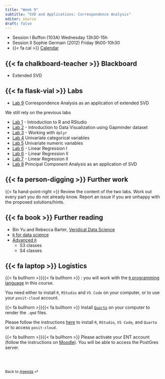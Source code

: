 ```yaml
---
title: "Week 9"
subtitle: "SVD and Applications: Correspondence Analysis"
editor: source
draft: false
---
```


::: callout-important

-   Session I Buffon (103A) Wednesday 13h30-15h
-   Session II Sophie Germain (2012) Friday 9h00-10h30
-   {{< fa cal >}} [Calendar](https://edt.math.univ-paris-diderot.fr/#/parcours/mids/m1)

:::

## {{< fa chalkboard-teacher >}} Blackboard

- Extended SVD

## {{< fa flask-vial >}} Labs

- [Lab 9](/core/labs/lab-ca.qmd)  Correspondence Analysis as an application of extended SVD


We still rely on the previous labs

- [Lab 1](/core/labs/lab-r-intro.html) - Introduction to R and RStudio
- [Lab 2](/core/labs/lab-gapminder.html) - Introduction to Data Visualization using Gapminder dataset
- [Lab 3](/core/labs/lab-tables.html) - Working with `dplyr`
- [Lab 4](/core/labs/lab-univariate-categorical.qmd) Univariate categorical variables
- [Lab 5](/core/labs/lab-univariate-numeric.qmd) Univariate numeric variables
- [Lab 6](/core/labs/lab-linear-regression-whiteside.qmd) - Linear Regression I
- [Lab 6](/core/labs/lab-linear-regression-whiteside-2.qmd) - Linear Regression II
- [Lab 7](/core/labs/lab-linear-regression-whiteside-2.qmd) - Linear Regression II
- [Lab 8](/core/labs/lab-pca.qmd)  Principal Component Analysis as an application of SVD

## {{< fa person-digging >}} Further work

{{< fa hand-point-right >}} Review the content of the two labs. Work out every part you do not already know. 
Report an issue if you are unhappy with the proposed solutions/hints.


## {{< fa book >}} Further reading

- Bin Yu and Rebecca Barter, [Veridical Data Science](https://vdsbook.com/06-pca)
- [`R` for data science](https://r4ds.hadley.nz)
- [Advanced `R`](https://adv-r.hadley.nz)
  - S3 classes
  - S4 classes
  
 
## {{< fa laptop >}} Logistics  

{{< fa bullhorn >}}{{< fa bullhorn >}} : you will work with the [`R` programming language](https://www.r-project.org) in this course. 

You need either to install `R`, `RStudio` and `VS Code` on your computer, or to use your `posit-cloud` account. 

{{< fa bullhorn >}}{{< fa bullhorn >}} Install [`Quarto`](https://quarto.org) on your computer to render the `.qmd` files. 

Please follow the instructions [here](/computing-access.qmd) to install `R`, `RStudio`, `VS Code`, and `Quarto` or to access `posit-cloud`. 

{{< fa bullhorn >}}{{< fa bullhorn >}} Please activate your ENT account (follow the instructions on [Moodle](https://moodle.u-paris.fr/course/view.php?id=6143)). You will be able to access the PostGres server.


<br><br>

::: {style="font-size: 0.875em;"}
Back to [Agenda](/slides-listings.qmd) ⏎
:::
